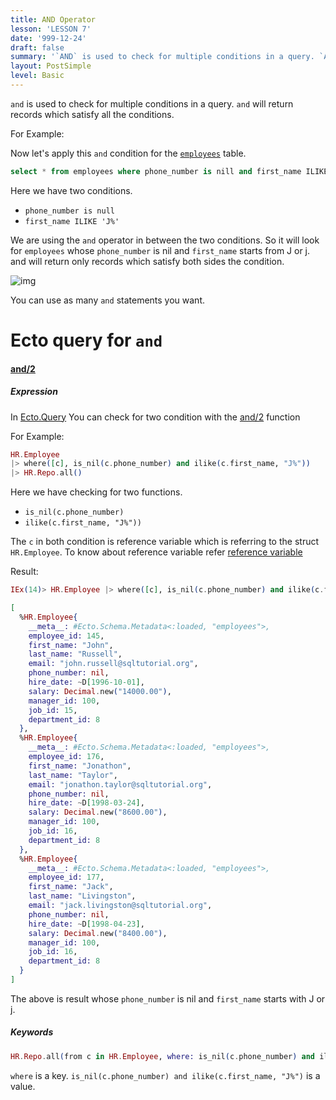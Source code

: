```yaml
---
title: AND Operator
lesson: 'LESSON 7'
date: '999-12-24'
draft: false
summary: '`AND` is used to check for multiple conditions in a query. `AND` will return records which satisfy all the conditions.'
layout: PostSimple
level: Basic
---
```


`and` is used to check for multiple conditions in a query. `and` will return records which satisfy all the conditions.

For Example:

Now let's apply this `and` condition for the [`employees`](01.%20Introduction) table.

``` SQL
select * from employees where phone_number is nill and first_name ILIKE 'J%';
```

Here we have two conditions. 

- `phone_number is null`
- `first_name ILIKE 'J%'`

We are using the `and` operator in between the two conditions. So it will look for `employees` whose `phone_number` is nil and `first_name` starts from J or j.  and will return only records which satisfy both sides the condition.

![img](/static/images/Pastedimage20231104154938.png)

You can use as many `and` statements you want.

# Ecto query for `and`

#### [and/2]((https://hexdocs.pm/ecto/Ecto.Query.API.html#and/2))
##### Expression

In [Ecto.Query](https://hexdocs.pm/ecto/Ecto.Query.html) You can check for two condition with the [and/2]((https://hexdocs.pm/ecto/Ecto.Query.API.html#and/2)) function

For Example:

``` Elixir
HR.Employee 
|> where([c], is_nil(c.phone_number) and ilike(c.first_name, "J%"))  
|> HR.Repo.all()
```


Here we have checking for two functions. 

-  `is_nil(c.phone_number)` 
- `ilike(c.first_name, "J%"))`

The `c` in both condition is reference variable which is referring to the struct `HR.Employee`.    To know about reference variable refer [reference variable](02.%20Aliases%20in%20Ecto) 

Result:

``` Elixir
IEx(14)> HR.Employee |> where([c], is_nil(c.phone_number) and ilike(c.first_name, "J%")) |> HR.Repo.all()            

[
  %HR.Employee{
    __meta__: #Ecto.Schema.Metadata<:loaded, "employees">,
    employee_id: 145,
    first_name: "John",
    last_name: "Russell",
    email: "john.russell@sqltutorial.org",
    phone_number: nil,
    hire_date: ~D[1996-10-01],
    salary: Decimal.new("14000.00"),
    manager_id: 100,
    job_id: 15,
    department_id: 8
  },
  %HR.Employee{
    __meta__: #Ecto.Schema.Metadata<:loaded, "employees">,
    employee_id: 176,
    first_name: "Jonathon",
    last_name: "Taylor",
    email: "jonathon.taylor@sqltutorial.org",
    phone_number: nil,
    hire_date: ~D[1998-03-24],
    salary: Decimal.new("8600.00"),
    manager_id: 100,
    job_id: 16,
    department_id: 8
  },
  %HR.Employee{
    __meta__: #Ecto.Schema.Metadata<:loaded, "employees">,
    employee_id: 177,
    first_name: "Jack",
    last_name: "Livingston",
    email: "jack.livingston@sqltutorial.org",
    phone_number: nil,
    hire_date: ~D[1998-04-23],
    salary: Decimal.new("8400.00"),
    manager_id: 100,
    job_id: 16,
    department_id: 8
  }
]
```

The above is result whose `phone_number` is nil and `first_name` starts with J or j.


##### Keywords

``` Elixir
HR.Repo.all(from c in HR.Employee, where: is_nil(c.phone_number) and ilike(c.first_name, "J%")) 
```

`where` is a key. `is_nil(c.phone_number) and ilike(c.first_name, "J%")` is a value.